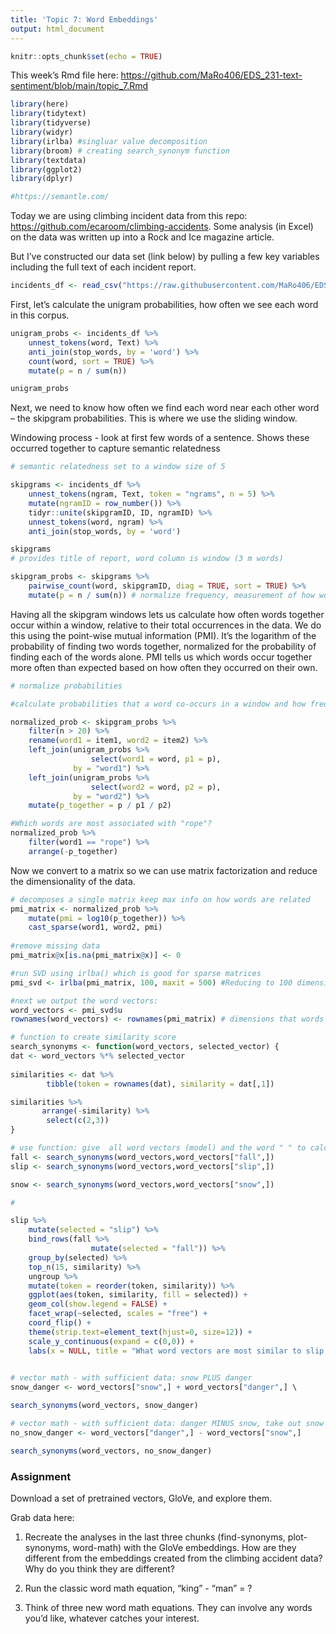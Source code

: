 ```yaml
---
title: 'Topic 7: Word Embeddings'
output: html_document
---
```


```r
knitr::opts_chunk$set(echo = TRUE)
```

This week's Rmd file here: <https://github.com/MaRo406/EDS_231-text-sentiment/blob/main/topic_7.Rmd>

```r
library(here)
library(tidytext)
library(tidyverse)
library(widyr)
library(irlba) #singluar value decomposition
library(broom) # creating search_synonym function
library(textdata)
library(ggplot2)
library(dplyr)

#https://semantle.com/
```

Today we are using climbing incident data from this repo: <https://github.com/ecaroom/climbing-accidents>. Some analysis (in Excel) on the data was written up into a Rock and Ice magazine article.

But I've constructed our data set (link below) by pulling a few key variables including the full text of each incident report.

```r
incidents_df <- read_csv("https://raw.githubusercontent.com/MaRo406/EDS_231-text-sentiment/825b159b6da4c7040ce8295b9eae2fbbe9991ffd/dat/climbing_report_text.csv")
```

First, let's calculate the unigram probabilities, how often we see each word in this corpus.

```r
unigram_probs <- incidents_df %>%
    unnest_tokens(word, Text) %>%
    anti_join(stop_words, by = 'word') %>%
    count(word, sort = TRUE) %>%
    mutate(p = n / sum(n)) 

unigram_probs 
```

Next, we need to know how often we find each word near each other word -- the skipgram probabilities. This is where we use the sliding window.

Windowing process - look at first few words of a sentence. Shows these occurred together to capture semantic relatedness

```r
# semantic relatedness set to a window size of 5

skipgrams <- incidents_df %>%
    unnest_tokens(ngram, Text, token = "ngrams", n = 5) %>%
    mutate(ngramID = row_number()) %>% 
    tidyr::unite(skipgramID, ID, ngramID) %>%
    unnest_tokens(word, ngram) %>%
    anti_join(stop_words, by = 'word')

skipgrams
# provides title of report, word column is window (3 m words)
```

```r

skipgram_probs <- skipgrams %>%
    pairwise_count(word, skipgramID, diag = TRUE, sort = TRUE) %>%
    mutate(p = n / sum(n)) # normalize frequency, measurement of how words occur together
```

Having all the skipgram windows lets us calculate how often words together occur within a window, relative to their total occurrences in the data. We do this using the point-wise mutual information (PMI). It's the logarithm of the probability of finding two words together, normalized for the probability of finding each of the words alone. PMI tells us which words occur together more often than expected based on how often they occurred on their own.


```r
# normalize probabilities

#calculate probabilities that a word co-occurs in a window and how frequent that word occurs (pointwise mutual information), normalize it for occurrence frequency

normalized_prob <- skipgram_probs %>%
    filter(n > 20) %>%
    rename(word1 = item1, word2 = item2) %>%
    left_join(unigram_probs %>%
                  select(word1 = word, p1 = p),
              by = "word1") %>%
    left_join(unigram_probs %>%
                  select(word2 = word, p2 = p),
              by = "word2") %>%
    mutate(p_together = p / p1 / p2)

#Which words are most associated with "rope"?   
normalized_prob %>% 
    filter(word1 == "rope") %>%
    arrange(-p_together)
```

Now we convert to a matrix so we can use matrix factorization and reduce the dimensionality of the data.

```r
# decomposes a single matrix keep max info on how words are related
pmi_matrix <- normalized_prob %>%
    mutate(pmi = log10(p_together)) %>%
    cast_sparse(word1, word2, pmi)    
 
#remove missing data
pmi_matrix@x[is.na(pmi_matrix@x)] <- 0

#run SVD using irlba() which is good for sparse matrices 
pmi_svd <- irlba(pmi_matrix, 100, maxit = 500) #Reducing to 100 dimensions

#next we output the word vectors:
word_vectors <- pmi_svd$u
rownames(word_vectors) <- rownames(pmi_matrix) # dimensions that words co-occur
```

```r
# function to create similarity score
search_synonyms <- function(word_vectors, selected_vector) {
dat <- word_vectors %*% selected_vector
    
similarities <- dat %>%
        tibble(token = rownames(dat), similarity = dat[,1])

similarities %>%
       arrange(-similarity) %>%
        select(c(2,3))
}
```

```r
# use function: give  all word vectors (model) and the word " " to calculate similarities
fall <- search_synonyms(word_vectors,word_vectors["fall",])
slip <- search_synonyms(word_vectors,word_vectors["slip",])

snow <- search_synonyms(word_vectors,word_vectors["snow",])
```

```r
# 

slip %>%
    mutate(selected = "slip") %>%
    bind_rows(fall %>%
                  mutate(selected = "fall")) %>%
    group_by(selected) %>%
    top_n(15, similarity) %>%
    ungroup %>%
    mutate(token = reorder(token, similarity)) %>%
    ggplot(aes(token, similarity, fill = selected)) +
    geom_col(show.legend = FALSE) +
    facet_wrap(~selected, scales = "free") +
    coord_flip() +
    theme(strip.text=element_text(hjust=0, size=12)) +
    scale_y_continuous(expand = c(0,0)) +
    labs(x = NULL, title = "What word vectors are most similar to slip or fall?")
         
```

```r
# vector math - with sufficient data: snow PLUS danger
snow_danger <- word_vectors["snow",] + word_vectors["danger",] \

search_synonyms(word_vectors, snow_danger)

# vector math - with sufficient data: danger MINUS snow, take out snow from associations with "danger"
no_snow_danger <- word_vectors["danger",] - word_vectors["snow",] 

search_synonyms(word_vectors, no_snow_danger)
```

### Assignment

Download a set of pretrained vectors, GloVe, and explore them. 

Grab data here:
<!-- download.file('<https://nlp.stanford.edu/data/glove.6B.zip>',destfile = 'glove.6B.zip')  -->
<!-- unzip('glove.6B.zip')  -->
<!-- Use this file: 'glove.6B.300d.txt' -->

1.  Recreate the analyses in the last three chunks (find-synonyms, plot-synonyms, word-math) with the GloVe embeddings. How are they different from the embeddings created from the climbing accident data? Why do you think they are different?

2.  Run the classic word math equation, "king" - "man" = ?

3.  Think of three new word math equations. They can involve any words you'd like, whatever catches your interest.